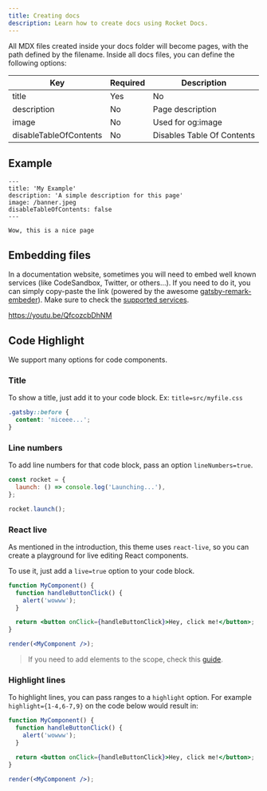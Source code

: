 ```yaml
---
title: Creating docs
description: Learn how to create docs using Rocket Docs.
---
```


All MDX files created inside your docs folder will become pages, with the path defined by the filename.
Inside all docs files, you can define the following options:

| Key                    | Required | Description                |
| ---------------------- | -------- | -------------------------- |
| title                  | Yes      | No                         |
| description            | No       | Page description           |
| image                  | No       | Used for og:image          |
| disableTableOfContents | No       | Disables Table Of Contents |

## Example

```mdx
---
title: 'My Example'
description: 'A simple description for this page'
image: /banner.jpeg
disableTableOfContents: false
---

Wow, this is a nice page
```

## Embedding files

In a documentation website, sometimes you will need to embed well known services (like CodeSandbox, Twitter, or others...). If you need to
do it, you can simply copy-paste the link (powered by the awesome [gatsby-remark-embeder](https://www.gatsbyjs.com/packages/gatsby-remark-embedder/)).
Make sure to check the [supported services](https://github.com/MichaelDeBoey/gatsby-remark-embedder#supported-services).

https://youtu.be/QfcozcbDhNM

## Code Highlight

We support many options for code components.

### Title

To show a title, just add it to your code block. Ex: `title=src/myfile.css`

```css title=src/myfile.css
.gatsby::before {
  content: 'niceee...';
}
```

### Line numbers

To add line numbers for that code block, pass an option `lineNumbers=true`.

```js lineNumbers=true
const rocket = {
  launch: () => console.log('Launching...'),
};

rocket.launch();
```

### React live

As mentioned in the introduction, this theme uses `react-live`, so you can
create a playground for live editing React components.

To use it, just add a `live=true` option to your code block.

```jsx lineNumbers=true title=gatsby-config.js live=true
function MyComponent() {
  function handleButtonClick() {
    alert('wowww');
  }

  return <button onClick={handleButtonClick}>Hey, click me!</button>;
}

render(<MyComponent />);
```

> If you need to add elements to the scope, check this [guide](/usage/shadowing#adding-elements-to-react-live-scope).

### Highlight lines

To highlight lines, you can pass ranges to a `highlight` option.
For example `highlight={1-4,6-7,9}` on the code below would result in:

```jsx highlight={1-4,6-7,9}
function MyComponent() {
  function handleButtonClick() {
    alert('wowww');
  }

  return <button onClick={handleButtonClick}>Hey, click me!</button>;
}

render(<MyComponent />);
```
